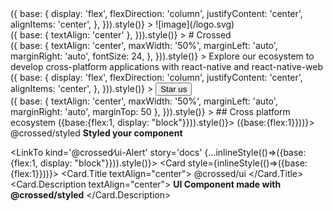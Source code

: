 
<div
  {...inlineStyle(() => ({
    base: {
      display: 'flex',
      flexDirection: 'column',
      justifyContent: 'center',
      alignItems: 'center',
    },
  })).style()}
>
  ![image](/logo.svg)
</div>
<div
  {...inlineStyle(() => ({
    base: { textAlign: 'center' },
  })).style()}
>
  # Crossed
</div>

<div
  {...inlineStyle(() => ({
    base: {
      textAlign: 'center',
      maxWidth: '50%',
      marginLeft: 'auto',
      marginRight: 'auto',
      fontSize: 24,
    },
  })).style()}
>
  Explore our ecosystem to develop cross-platform applications with react-native
  and react-native-web
</div>
<div
  {...inlineStyle(() => ({
    base: {
      display: 'flex',
      flexDirection: 'column',
      justifyContent: 'center',
      alignItems: 'center',
    },
  })).style()}
>
  <Button>
    <Button.Text>Star us</Button.Text>
    <Button.Icon>
      <Github />
    </Button.Icon>
  </Button>
</div>

<div
  {...inlineStyle(() => ({
    base: {
      textAlign: 'center',
      maxWidth: '50%',
      marginLeft: 'auto',
      marginRight: 'auto',
      marginTop: 50
    },
  })).style()}
>
## Cross platform ecosystem

<XBox space="md">
<LinkTo kind='@crossed-styled-introduction' story='docs' {...inlineStyle(()=>({base:{flex:1, display: "block"}})).style()}>
  <Card style={inlineStyle(()=>({base:{flex:1}}))}>
    <Card.Title textAlign="center">
      @crossed/styled
    </Card.Title>
    <Card.Description textAlign="center">
      <b>Styled your component</b>
    </Card.Description>
  </Card>
  </LinkTo>

<LinkTo kind='@crossed⁄ui-Alert' story='docs' {...inlineStyle(()=>({base:{flex:1, display: "block"}})).style()}>
  <Card style={inlineStyle(()=>({base:{flex:1}}))}>
    <Card.Title textAlign="center">
      @crossed/ui
    </Card.Title>
    <Card.Description textAlign="center">
      <b>UI Component made with @crossed/styled</b>
    </Card.Description>
  </Card>
  </LinkTo>
</XBox>
</div>
